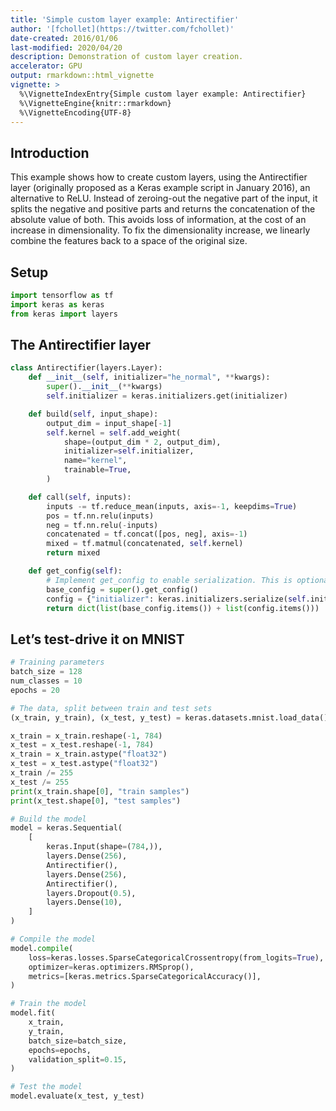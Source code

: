```yaml
---
title: 'Simple custom layer example: Antirectifier'
author: '[fchollet](https://twitter.com/fchollet)'
date-created: 2016/01/06
last-modified: 2020/04/20
description: Demonstration of custom layer creation.
accelerator: GPU
output: rmarkdown::html_vignette
vignette: >
  %\VignetteIndexEntry{Simple custom layer example: Antirectifier}
  %\VignetteEngine{knitr::rmarkdown}
  %\VignetteEncoding{UTF-8}
---
```


## Introduction

This example shows how to create custom layers, using the Antirectifier layer
 (originally proposed as a Keras example script in January 2016), an alternative
to ReLU. Instead of zeroing-out the negative part of the input, it splits the negative
 and positive parts and returns the concatenation of the absolute value
of both. This avoids loss of information, at the cost of an increase in dimensionality.
 To fix the dimensionality increase, we linearly combine the
features back to a space of the original size.

## Setup

```python
import tensorflow as tf
import keras as keras
from keras import layers
```

## The Antirectifier layer

```python
class Antirectifier(layers.Layer):
    def __init__(self, initializer="he_normal", **kwargs):
        super().__init__(**kwargs)
        self.initializer = keras.initializers.get(initializer)

    def build(self, input_shape):
        output_dim = input_shape[-1]
        self.kernel = self.add_weight(
            shape=(output_dim * 2, output_dim),
            initializer=self.initializer,
            name="kernel",
            trainable=True,
        )

    def call(self, inputs):
        inputs -= tf.reduce_mean(inputs, axis=-1, keepdims=True)
        pos = tf.nn.relu(inputs)
        neg = tf.nn.relu(-inputs)
        concatenated = tf.concat([pos, neg], axis=-1)
        mixed = tf.matmul(concatenated, self.kernel)
        return mixed

    def get_config(self):
        # Implement get_config to enable serialization. This is optional.
        base_config = super().get_config()
        config = {"initializer": keras.initializers.serialize(self.initializer)}
        return dict(list(base_config.items()) + list(config.items()))
```

## Let's test-drive it on MNIST

```python
# Training parameters
batch_size = 128
num_classes = 10
epochs = 20

# The data, split between train and test sets
(x_train, y_train), (x_test, y_test) = keras.datasets.mnist.load_data()

x_train = x_train.reshape(-1, 784)
x_test = x_test.reshape(-1, 784)
x_train = x_train.astype("float32")
x_test = x_test.astype("float32")
x_train /= 255
x_test /= 255
print(x_train.shape[0], "train samples")
print(x_test.shape[0], "test samples")

# Build the model
model = keras.Sequential(
    [
        keras.Input(shape=(784,)),
        layers.Dense(256),
        Antirectifier(),
        layers.Dense(256),
        Antirectifier(),
        layers.Dropout(0.5),
        layers.Dense(10),
    ]
)

# Compile the model
model.compile(
    loss=keras.losses.SparseCategoricalCrossentropy(from_logits=True),
    optimizer=keras.optimizers.RMSprop(),
    metrics=[keras.metrics.SparseCategoricalAccuracy()],
)

# Train the model
model.fit(
    x_train,
    y_train,
    batch_size=batch_size,
    epochs=epochs,
    validation_split=0.15,
)

# Test the model
model.evaluate(x_test, y_test)
```
